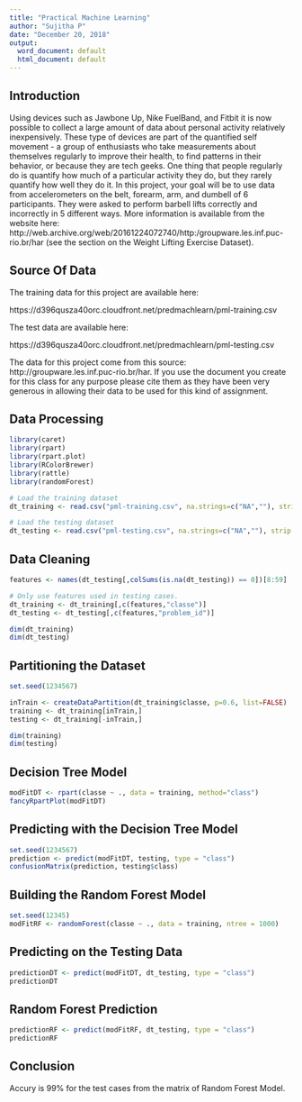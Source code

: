 ---
title: "Practical Machine Learning"
author: "Sujitha P"
date: "December 20, 2018"
output:
  word_document: default
  html_document: default
---
## Introduction

Using devices such as Jawbone Up, Nike FuelBand, and Fitbit it is now possible to collect a large amount of data about personal activity relatively inexpensively. These type of devices are part of the quantified self movement - a group of enthusiasts who take measurements about themselves regularly to improve their health, to find patterns in their behavior, or because they are tech geeks. One thing that people regularly do is quantify how much of a particular activity they do, but they rarely quantify how well they do it. In this project, your goal will be to use data from accelerometers on the belt, forearm, arm, and dumbell of 6 participants. They were asked to perform barbell lifts correctly and incorrectly in 5 different ways. More information is available from the website here: http://web.archive.org/web/20161224072740/http:/groupware.les.inf.puc-rio.br/har (see the section on the Weight Lifting Exercise Dataset).

## Source Of Data

The training data for this project are available here:

https://d396qusza40orc.cloudfront.net/predmachlearn/pml-training.csv

The test data are available here:

https://d396qusza40orc.cloudfront.net/predmachlearn/pml-testing.csv

The data for this project come from this source: http://groupware.les.inf.puc-rio.br/har. If you use the document you create for this class for any purpose please cite them as they have been very generous in allowing their data to be used for this kind of assignment.

## Data Processing

```{r, echo=TRUE}
library(caret)
library(rpart)
library(rpart.plot)
library(RColorBrewer)
library(rattle)
library(randomForest)
```


```{r, echo=TRUE}
# Load the training dataset
dt_training <- read.csv("pml-training.csv", na.strings=c("NA",""), strip.white=T)

# Load the testing dataset
dt_testing <- read.csv("pml-testing.csv", na.strings=c("NA",""), strip.white=T)
```

## Data Cleaning

```{r, echo=TRUE}
features <- names(dt_testing[,colSums(is.na(dt_testing)) == 0])[8:59]

# Only use features used in testing cases.
dt_training <- dt_training[,c(features,"classe")]
dt_testing <- dt_testing[,c(features,"problem_id")]

dim(dt_training) 
dim(dt_testing)
```

## Partitioning the Dataset

```{r}
set.seed(1234567)

inTrain <- createDataPartition(dt_training$classe, p=0.6, list=FALSE)
training <- dt_training[inTrain,]
testing <- dt_training[-inTrain,]

dim(training)
dim(testing)
```

## Decision Tree Model
```{r}
modFitDT <- rpart(classe ~ ., data = training, method="class")
fancyRpartPlot(modFitDT)
```

## Predicting with the Decision Tree Model

```{r}
set.seed(1234567)
prediction <- predict(modFitDT, testing, type = "class")
confusionMatrix(prediction, testing$class)
```

## Building the Random Forest Model

```{r}
set.seed(12345)
modFitRF <- randomForest(classe ~ ., data = training, ntree = 1000)
```

## Predicting on the Testing Data

```{r}
predictionDT <- predict(modFitDT, dt_testing, type = "class")
predictionDT
```

## Random Forest Prediction

```{r}
predictionRF <- predict(modFitRF, dt_testing, type = "class")
predictionRF
```

## Conclusion
Accury is 99% for the test cases from the matrix of Random Forest Model.



